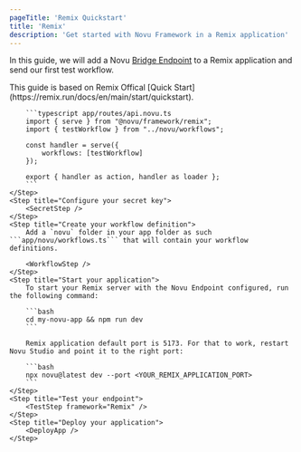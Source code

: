 ```yaml
---
pageTitle: 'Remix Quickstart'
title: 'Remix'
description: 'Get started with Novu Framework in a Remix application'
---
```



In this guide, we will add a Novu [Bridge Endpoint](/concepts/endpoint) to a Remix application and send our first test workflow.

<Steps>
    <Step title="Set up your local environment">
        <LocalStudio />
    </Step>
    <Step title="Install packages">
        <PackagesStep />
    </Step>
    <Step title="Add a Novu API Endpoint">
        This guide is based on Remix Offical [Quick Start](https://remix.run/docs/en/main/start/quickstart).

        ```typescript app/routes/api.novu.ts
        import { serve } from "@novu/framework/remix";
        import { testWorkflow } from "../novu/workflows";

        const handler = serve({
            workflows: [testWorkflow]
        });

        export { handler as action, handler as loader };
        ```
    </Step>
    <Step title="Configure your secret key">
        <SecretStep />
    </Step>
    <Step title="Create your workflow definition">
        Add a `novu` folder in your app folder as such ```app/novu/workflows.ts``` that will contain your workflow definitions.

        <WorkflowStep />
    </Step>
    <Step title="Start your application">
        To start your Remix server with the Novu Endpoint configured, run the following command:

        ```bash
        cd my-novu-app && npm run dev
        ```

        Remix application default port is 5173. For that to work, restart Novu Studio and point it to the right port:

        ```bash
        npx novu@latest dev --port <YOUR_REMIX_APPLICATION_PORT>
        ```
    </Step>
    <Step title="Test your endpoint">
        <TestStep framework="Remix" />
    </Step>
    <Step title="Deploy your application">
        <DeployApp />
    </Step>

</Steps>

<NextStepsStep />
